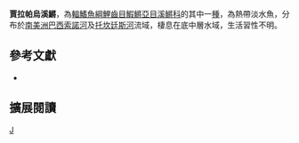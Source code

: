 {{Speciesbox 
| taxon = Melanorivulus jalapensis
| status = NE
| status_system = IUCN3.1
| authority = [[Costa|Costa]], 2010
| synonyms = *''Rivulus jalapensis, Costa, 2010 ''
}}
'''賈拉帕烏溪鱂'''，為[[輻鰭魚綱|輻鰭魚綱]][[鱂形目|鯉齒目]][[鰕鱂亞目|鰕鱂亞目]][[鰕鱂科|溪鱂科]]的其中一[[物种|種]]，為熱帶淡水魚，分布於[[南美洲|南美洲]][[巴西|巴西]][[索諾河|索諾河]]及[[托坎廷斯河|托坎廷斯河]]流域，棲息在底中層水域，生活習性不明。

== 參考文獻 ==
*{{FishBase species|genus=Melanorivulus|species=jalapensis|year=2014|month=9}}

== 擴展閱讀 ==
{{ReflistH}}
{{wikispecies-inline|Melanorivulus jalapensis|賈拉帕烏溪鱂}}
{{ReflistF}}
{{Taxonbar|from=Q5606900}}
{{Fish-stub}}
[[Category:烏溪鱂屬|J]]